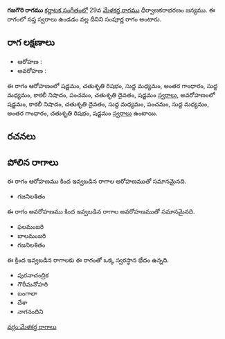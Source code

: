 {{Infobox ragam
	| name          	= గజగౌరి
	| synonym	    	= 
	| mela          	= 
	| chakra        	= 
	| janaka        	= 
	| type          	= సంపూర్ణ
	| arohanam      	= {{svaraC|S|R2|M1|G3|M1|N3|P|D2|S'}} 
	| avarohanam    	= {{svaraC|S'|N3|D2|M1|P|M1|G3|R2|S}}
	| jeeva         	=
	| chhaya        	=
	| nyasa         	=
	| vishesha      	= 
	| equivalent  		= 
}}
{{కర్ణాటక సంగీత రాగాలు}}
'''గజగౌరి రాగము''' [[కర్ణాటక సంగీతం]]లో 29వ [[మేళకర్త రాగము]] ధీర్వాణకరాభరణం జన్యము.  ఈ రాగంలో సప్త స్వరాలు ఉండడం వల్ల దీనిని సంపూర్ణ రాగం అంటారు.


==రాగ లక్షణాలు==


* ఆరోహణ : {{svaraC|S|R2|M1|G3|M1|N3|P|D2|S'}} 
* అవరోహణ : {{svaraC|S'|N3|D2|M1|P|M1|G3|R2|S}}

ఈ రాగం ఆరోహణంలో షడ్జమం, చతుశృతి రిషభం, సుద్ద మధ్యమం, అంతర గాంధారం, సుద్ద మధ్యమం, కాకలీ నిషాదం, పంచమం, చతుశృతి దైవతం, షడ్జమం [[స్వరాలు]], అవరోహణంలో షడ్జమం, కాకలీ నిషాదం, చతుశృతి దైవతం, సుద్ద మధ్యమం, పంచమం, సుద్ద మధ్యమం, అంతర గాంధారం, చతుశృతి రిషభం, షడ్జమం [[స్వరాలు]] ఉంటాయి.

==రచనలు==



==పోలిన రాగాలు==
ఈ రాగం ఆరోహణము కింద ఇవ్వబడిన రాగాల ఆరోహణముతో సమానమైనది.
* గజనిలశితం

ఈ రాగం అవరోహణము కింద ఇవ్వబడిన రాగాల అవరోహణముతో సమానమైనది.
* ఫలమంజరి
* బాలమంజరి
* గజనిలశితం

ఈ క్రింద ఇవ్వబడిన రాగాలకు ఈ రాగంతో ఒక్క స్వరస్థాన భేదం ఉన్నది.
* పురనాచంద్రిక
* గౌరీమనోహరి
* బంగాలా
* దేశా
* నాగనందిని



[[వర్గం:మేళకర్త రాగాలు]]